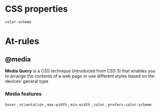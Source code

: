 # CSS properties
`color-scheme` 

# At-rules

## @media
**Media Query** is a CSS technique (introduced from CSS 3) that enables you to arrange the contents of a web page or use different styles based on the devices’ general type


### Media features

`hover` , `orientation` , `max-width` , `min-width` , `color` , `prefers-color-scheme`